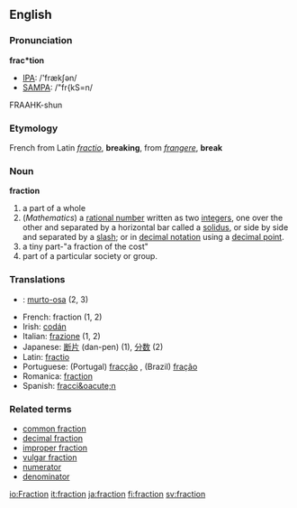==English==

===Pronunciation===

'''frac*tion'''
*[[IPA]]: /'frækʃən/
*[[SAMPA]]: /"fr{kS=n/
FRAAHK-shun
===Etymology===

French from Latin ''[[fractio]]'', '''breaking''', from ''[[frangere]]'', '''break'''


===Noun===
'''fraction'''
# a part of a whole
# (''Mathematics'') a [[rational number]] written as two [[integer]]s, one over the other and separated by a horizontal bar called a [[solidus]], or side by side and separated by a [[slash]]; or in [[decimal notation]] using a [[decimal point]].
# a tiny part-"a fraction of the cost"
# part of a particular society or group.

===Translations===
*{{msg:fi}}: [[murto-osa]] (2, 3)
*French: fraction {{f}} (1, 2)
*Irish: [[codán]]
*Italian: [[frazione]] {{f}} (1, 2)
*Japanese: [[断片]] (dan-pen) (1), [[分数]] (2)
*Latin: [[fractio]]
*Portuguese: (Portugal) [[fracção]] {{f}}, (Brazil) [[fração]] {{f}}
*Romanica: [[fraction]] {{f}}
*Spanish: [[fracci&oacute;n]] {{f}}

===Related terms===
*[[common fraction]]
*[[decimal fraction]]
*[[improper fraction]]
*[[vulgar fraction]]
*[[numerator]]
*[[denominator]]

[[io:Fraction]]
[[it:fraction]]
[[ja:fraction]]
[[fi:fraction]]
[[sv:fraction]]